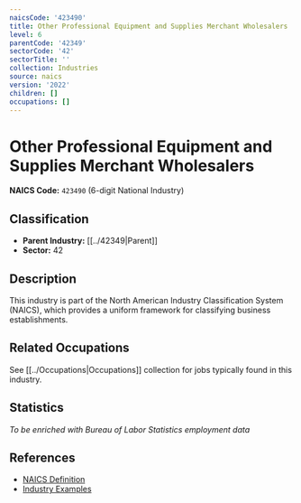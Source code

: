 ```yaml
---
naicsCode: '423490'
title: Other Professional Equipment and Supplies Merchant Wholesalers
level: 6
parentCode: '42349'
sectorCode: '42'
sectorTitle: ''
collection: Industries
source: naics
version: '2022'
children: []
occupations: []
---
```

# Other Professional Equipment and Supplies Merchant Wholesalers

**NAICS Code:** `423490` (6-digit National Industry)

## Classification

- **Parent Industry:** [[../42349|Parent]]
- **Sector:** 42

## Description

This industry is part of the North American Industry Classification System (NAICS), which provides a uniform framework for classifying business establishments.

## Related Occupations

See [[../Occupations|Occupations]] collection for jobs typically found in this industry.

## Statistics

*To be enriched with Bureau of Labor Statistics employment data*

## References

- [NAICS Definition](https://www.census.gov/naics/)
- [Industry Examples](https://www.census.gov/naics/2022NAICS/)
